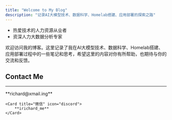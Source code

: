 ```yaml
---
title: "Welcome to My Blog"
description: "记录AI大模型技术、数据科学、Homelab搭建、应用部署的探索之路"
---
```



<Card title="About Me" icon="star">

- 热爱技术的人力资源从业者
- 资深人力大数据分析专家

欢迎访问我的博客。这里记录了我在AI大模型技术、数据科学、Homelab搭建、应用部署过程中的一些笔记和思考，希望这里的内容对你有所帮助，也期待与你的交流和反馈。

</Card>

## Contact Me

---

<CardGrid>
    <Card title="Email" icon="email">
        **richard@xmail.ing**
    </Card>

    <Card title="微信" icon="discord">
        **irichard_me**
    </Card>
</CardGrid>